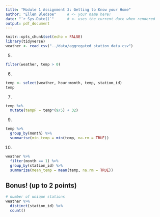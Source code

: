 ```yaml
---
title: "Module 1 Assignment 3: Getting to Know your Home"
author: "Ellen Bledsoe"     # <- your name here!
date: "`r Sys.Date()`"      # <- uses the current date when rendered
output: pdf_document
---
```


```r
knitr::opts_chunk$set(echo = FALSE)
library(tidyverse)
weather <- read_csv("../data/aggregated_station_data.csv")
```

5. 

```r
filter(weather, temp > 0)
```

6.  

```r
temp <- select(weather, hour:month, temp, station_id)
temp
```

7.  

```r
temp %>% 
  mutate(tempF = temp*(9/5) + 32)
```

9.  

```r
temp %>% 
  group_by(month) %>% 
  summarise(min_temp = min(temp, na.rm = TRUE))
```

10. 

```r
weather %>% 
  filter(month == 1) %>% 
  group_by(station_id) %>% 
  summarize(mean_temp = mean(temp, na.rm = TRUE))
```

## Bonus! (up to 2 points)

```r
# number of unique stations
weather %>% 
  distinct(station_id) %>% 
  count() 
```

